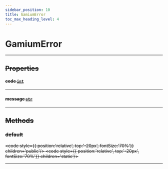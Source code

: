 ```yaml
---
sidebar_position: 10
title: GamiumError
toc_max_heading_level: 4
---
```


# GamiumError <s generated />

<hr class="solid" />  <s generated />

## Properties <s generated />

#### code [`int`]( https://docs.python.org/3.9/library/stdtypes.html?highlight=int#numeric-types-int-float-complex) <s generated />

<hr class="solid" />  <s generated />

#### message [`str`]( https://docs.python.org/3.9/library/stdtypes.html?highlight=int#numeric-types-int-float-complex) <s generated />

<hr class="solid" />  <s generated />

## Methods <s generated />

### default <s generated />

<s childtag /> <code style={{ position:'relative', top:'-20px', fontSize:'70%'}} children='public'/> <code style={{ position:'relative', top:'-20px', fontSize:'70%'}} children='static'/> <s generated />

<hr class="solid" />  <s generated />
